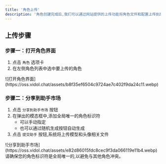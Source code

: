 ```yaml
---
title: '角色上传'
description: '角色创建完成后,我们可以通过网站提供的上传功能将角色文件和配置上传到后台进行审核'
---
```


## 上传步骤

### 步骤一：打开角色界面

1. 点击 `角色` 选项卡
2. 在左侧角色列表中选中要上传的角色

<Frame>
  ![打开角色界面](https://oss.vidol.chat/assets/b8f35ef6504c9724ae7c402f9da24c11.webp)
</Frame>

### 步骤二：分享到助手市场

1. 点击 `分享到助手市场` 按钮
2. 在弹出的模态框中,添加全局唯一的角色标识符
   - 可以手动指定
   - 也可以通过随机生成按钮自动生成
3. 点击 `提交助手` 按钮,系统将上传模型和头像相关文件

<Frame>
  ![分享到助手市场](https://oss.vidol.chat/assets/e82d86015fdc8cec9f3da066119e11b4.webp)
</Frame>

<Note>
  请确保您的角色标识符是全局唯一的,以避免与其他角色冲突。
</Note>
